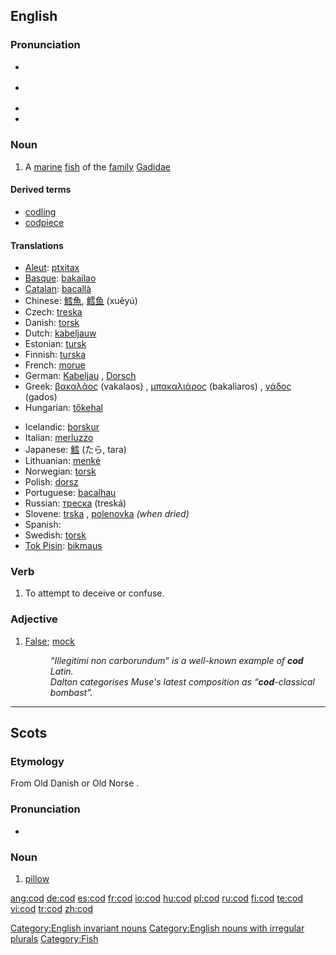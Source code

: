 {{see|COD}}
==English==
{{wikipedia}}

===Pronunciation===
*{{a|RP}} {{IPA|/kɒd/}}
*{{a|US}} {{IPA|/kɑːd/}}
*{{audio|en-us-cod.ogg|Audio (US)}}
*{{rhymes|ɒd}}

===Noun===
{{en-noun|cod}}

# A [[marine]] [[fish]] of the [[family]] [[Gadidae]]

====Derived terms====
*[[codling]]
*[[codpiece]]

====Translations====
{{trans-top|marine fish of the family Gadidae}}
*[[Aleut]]: [[ptxitax]]
*[[Basque]]: [[bakailao]]
*[[Catalan]]: [[bacallà]] {{m}}
*Chinese: [[鱈魚]], [[鳕]][[鱼]] (xuěyú)
*Czech: [[treska]] {{f}}
*Danish: [[torsk]] {{m}}
*Dutch: [[kabeljauw]] {{m}}
*Estonian: [[tursk]]
*Finnish: [[turska]] {{m}}
*French: [[morue]] {{m}}
*German: [[Kabeljau]] {{m}}, [[Dorsch]] {{m}}
*Greek: [[βακαλάος]] (vakalaos) {{m}}, [[μπακαλιάρος]] (bakaliaros) {{m}}, [[γάδος]] (gados) {{m}}
*Hungarian: [[tőkehal]]
{{trans-mid}}
*Icelandic: [[þorskur]] {{m}}
*Italian: [[merluzzo]] {{m}}
*Japanese: [[鱈]] (たら, tara)
*Lithuanian: [[menkė]] {{f}}
*Norwegian: [[torsk]] {{m}}
*Polish: [[dorsz]] {{m}}
*Portuguese: [[bacalhau]] {{m}}
*Russian: [[треска]] (treská) {{f}}
*Slovene: [[trska]] {{f}}, [[polenovka]] {{f}} ''(when dried)''
*Spanish: {{t|es|bacalao|m}}
*Swedish: [[torsk]] {{c}}
*[[Tok Pisin]]: [[bikmaus]]
{{trans-bottom}}

===Verb===
{{en-verb|cods|codding|codded}}

# {{context|Irish English|slang|transitive}} To attempt to deceive or confuse.

===Adjective===
{{en-adj|-}}

# [[false|False]]; [[mock]]
#: ''“Illegitimi non carborundum” is a well-known example of '''cod''' Latin.''
#: ''Dalton categorises Muse's latest composition as “'''cod'''-classical bombast”.''

[[Category:English invariant nouns]]
[[Category:English nouns with irregular plurals]]
[[Category:Fish]]

----

==Scots==

===Etymology===
From Old Danish {{term|kodde}} or Old Norse {{term|koddi}}.

===Pronunciation===
* {{IPA|/kɒd/}}

===Noun===
{{sco-noun}}

# [[pillow]]

[[ang:cod]]
[[de:cod]]
[[es:cod]]
[[fr:cod]]
[[io:cod]]
[[hu:cod]]
[[pl:cod]]
[[ru:cod]]
[[fi:cod]]
[[te:cod]]
[[vi:cod]]
[[tr:cod]]
[[zh:cod]]